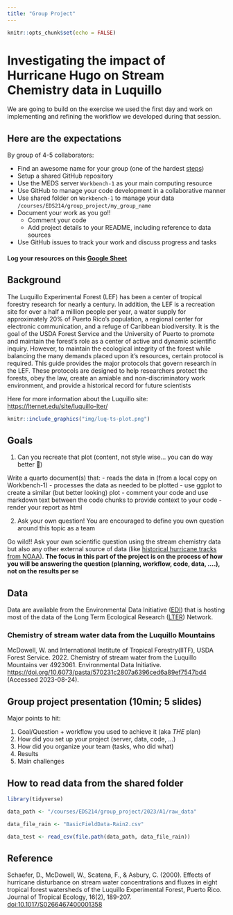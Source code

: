 ```yaml
---
title: "Group Project"
---
```


```r
knitr::opts_chunk$set(echo = FALSE)
```

# Investigating the impact of Hurricane Hugo on Stream Chemistry data in Luquillo

We are going to build on the exercise we used the first day and work on implementing and refining the workflow we developed during that session.

## Here are the expectations

By group of 4-5 collaborators:

- Find an awesome name for your group (one of the hardest [steps](https://www.karlton.org/2017/12/naming-things-hard/))
- Setup a shared GitHub repository
- Use the MEDS server `Workbench-1` as your main computing resource
- Use GitHub to manage your code development in a collaborative manner
- Use shared folder on `Workbench-1` to manage your data `/courses/EDS214/group_project/my_group_name`
- Document your work as you go!!
  - Comment your code
  - Add project details to your README, including reference to data sources
- Use GitHub issues to track your work and discuss progress and tasks


#### Log your resources on this [Google Sheet](https://docs.google.com/spreadsheets/d/1rm7qBrK5ywtd3YYD8J9evxR9EgXlqcK5QNGs8o_lbIY/edit?gid=0#gid=0)


## Background

The Luquillo Experimental Forest (LEF) has been a center of tropical forestry research for nearly a century. In addition, the LEF is a recreation site for over a half a million people per year, a water supply for approximately 20% of Puerto Rico's population, a regional center for electronic communication, and a refuge of Caribbean biodiversity. It is the goal of the USDA Forest Service and the University of Puerto to promote and maintain the forest's role as a center of active and dynamic scientific inquiry. However, to maintain the ecological integrity of the forest while balancing the many demands placed upon it's resources, certain protocol is required. This guide provides the major protocols that govern research in the LEF. These protocols are designed to help researchers protect the forests, obey the law, create an amiable and non-discriminatory work environment, and provide a historical record for future scientists

Here for more information about the Luquillo site: <https://lternet.edu/site/luquillo-lter/>


```r
knitr::include_graphics("img/luq-ts-plot.png")
```

## Goals

1. Can you recreate that plot (content, not style wise... you can do way better 🙂)

Write a quarto document(s) that:
    - reads the data in (from a local copy on Workbench-1)
    - processes the data as needed to be plotted
    - use ggplot to create a similar (but better looking) plot
    - comment your code and use markdown text between the code chunks to provide context to your code
    - render your report as html


2. Ask your own question! You are encouraged to define you own question around this topic as a team

Go wild!! Ask your own scientific question using the stream chemistry data but also any other external source of data (like [historical hurricane tracks from NOAA](https://www.nhc.noaa.gov/data/)). **The focus in this part of the project is on the process of how you will be answering the question (planning, workflow, code, data, ....), not on the results per se**


## Data

Data are available from the Environmental Data Initiative ([EDI](https://edirepository.org/)) that is hosting most of the data of the Long Term Ecological Research ([LTER](https://lternet.edu/)) Network.


### Chemistry of stream water data from the Luquillo Mountains

McDowell, W. and International Institute of Tropical Forestry(IITF), USDA Forest Service. 2022. Chemistry of stream water from the Luquillo Mountains ver 4923061. Environmental Data Initiative. <https://doi.org/10.6073/pasta/570231c2807a6396ced6a89ef7547bd4> (Accessed 2023-08-24).


## Group project presentation (10min; 5 slides) 

Major points to hit:

1. Goal/Question + workflow you used to achieve it (aka *THE* plan)
1. How did you set up your project (server, data, code, …)
1. How did you organize your team (tasks, who did what)
1. Results 
1. Main challenges


<!-- ## Groups 2023 -->

<!-- | group_name	| github_repo | 	slides | -->
<!-- |-------------|-------------|----------| -->
<!-- | A1	| <https://github.com/katleyq/A1_GroupProject.git>	| <https://docs.google.com/presentation/d/1MIxRjgidlx6aNrJP_j3NrdGwueftTrKvZMohyeHCO5I/edit?usp=sharing> | -->
<!-- | got git?	    |   <https://github.com/BenVerst/Got-Git>	  |  <https://docs.google.com/presentation/d/1Xy1bYJpYrcdP7mRlN-8UuHn8JdGMpaXX08gWgcHOIzo/edit#slide=id.g27a90bb0dba_0_91> | -->
<!-- | The Brenniacs |  <https://github.com/oksanaprotsukha/thebrenniacs>	| <https://docs.google.com/presentation/d/1Xy1bYJpYrcdP7mRlN-8UuHn8JdGMpaXX08gWgcHOIzo/edit#slide=id.g27a90bb0dba_0_91> | -->
<!-- | Group Fourk  |	<https://github.com/hmchilders/EDS214_Group4> |	<https://docs.google.com/presentation/d/1-Vsyrfgm5CBWHuNI8qwxv7C0wU5s8nVdVAZRFmTTEZE/edit?usp=sharing> | -->
<!-- | Tropic-Thunder |	<https://github.com/saingersoll/tropic-thunder> |	<https://docs.google.com/presentation/d/1548heJAcJN9x8lYXY6uKkh3X2imWDLK9GxKLMNkqnvU/edit?usp=sharing> | -->
<!-- | Team Siguana	| <https://github.com/Vanessa-Salgado/EDS214_group_project_team_siguanaa> |	<https://docs.google.com/presentation/d/15Ea1zf39oQlQBq6mOkdQZDI8MJw-MjuEHHdVUFA5Rxw/edit#slide=id.g2798449c7d5_0_10> | -->
<!-- | SMOL	|  <https://github.com/olleholt/SMOL>  |	<https://docs.google.com/presentation/d/1kK2p3mnl_-ar3ZZahE1P1WqYCdvmFPik9CIJAOHSEVE/edit?pli=1#slide=id.p> -->

## How to read data from the shared folder

```r
library(tidyverse)

data_path <- "/courses/EDS214/group_project/2023/A1/raw_data"

data_file_rain <- "BasicFieldData-Rain2.csv"

data_test <- read_csv(file.path(data_path, data_file_rain)) 
```

## Reference

Schaefer, D., McDowell, W., Scatena, F., & Asbury, C. (2000). Effects of hurricane disturbance on stream water concentrations and fluxes in eight tropical forest watersheds of the Luquillo Experimental Forest, Puerto Rico. Journal of Tropical Ecology, 16(2), 189-207. [doi:10.1017/S0266467400001358](https://doi.org/10.1017/S0266467400001358)
